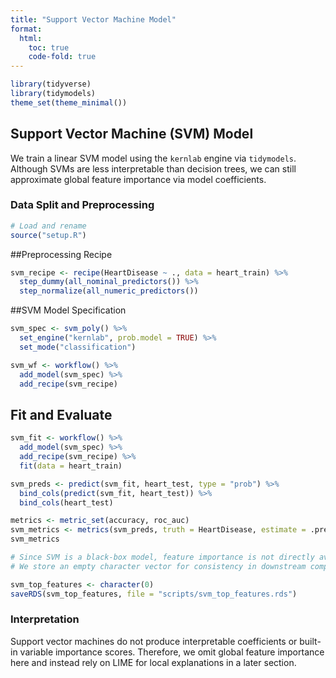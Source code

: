 ```yaml
---
title: "Support Vector Machine Model"
format:
  html:
    toc: true
    code-fold: true
---
```

```r
library(tidyverse)
library(tidymodels)
theme_set(theme_minimal())

```


## Support Vector Machine (SVM) Model

We train a linear SVM model using the `kernlab` engine via `tidymodels`. Although SVMs are less interpretable than decision trees, we can still approximate global feature importance via model coefficients.

### Data Split and Preprocessing

```r
# Load and rename
source("setup.R")
```
##Preprocessing Recipe

```r
svm_recipe <- recipe(HeartDisease ~ ., data = heart_train) %>%
  step_dummy(all_nominal_predictors()) %>%
  step_normalize(all_numeric_predictors())

```

##SVM Model Specification

```r
svm_spec <- svm_poly() %>%
  set_engine("kernlab", prob.model = TRUE) %>%
  set_mode("classification")

svm_wf <- workflow() %>%
  add_model(svm_spec) %>%
  add_recipe(svm_recipe)

```

## Fit and Evaluate

```r
svm_fit <- workflow() %>%
  add_model(svm_spec) %>%
  add_recipe(svm_recipe) %>%
  fit(data = heart_train)

svm_preds <- predict(svm_fit, heart_test, type = "prob") %>%
  bind_cols(predict(svm_fit, heart_test)) %>%
  bind_cols(heart_test)

metrics <- metric_set(accuracy, roc_auc)
svm_metrics <- metrics(svm_preds, truth = HeartDisease, estimate = .pred_class, .pred_1)
svm_metrics

```

```r
# Since SVM is a black-box model, feature importance is not directly available.
# We store an empty character vector for consistency in downstream comparison.

svm_top_features <- character(0)
saveRDS(svm_top_features, file = "scripts/svm_top_features.rds")

```

### Interpretation

Support vector machines do not produce interpretable coefficients or built-in variable importance scores. Therefore, we omit global feature importance here and instead rely on LIME for local explanations in a later section.

